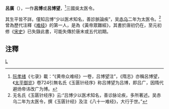 '''呂廣'''（{{bd|?||?|}}），一作'''呂博'''或'''呂博望'''，<ref>[[阮孝绪|阮孝绪]]《七录》載：“《黄帝众难经》一卷，吕博望注”，《隋志》亦稱呂博望，《[[太平御览|太平御览]]》卷724引無名氏《玉匮针经序》称吕博望为吕博，即吕广，因隋代避炀帝讳改广为博。</ref>三國吳太医令。

其生平皆不詳。僅知吕博“少以医术知名，善診脈論疾”，吴[[赤乌|赤乌]]二年为太医令。<ref>无名氏《玉匮针经序》云:“吕博少以医术知名，善诊脉论疾，多所著述。吴赤乌二年为太医令，撰《玉匮针经》及注《八十一难经》，大行于世。”</ref>曾為歷代注釋《[[难经|难经]]》的第一人，是為《黃帝眾難經》，其書於唐初仍在，至元初修《[[宋史|宋史]]》已失錄此書，可能失傳於唐末或五代初期。

==注釋==
{{reflist}}
[[category:東吳官员|L]]